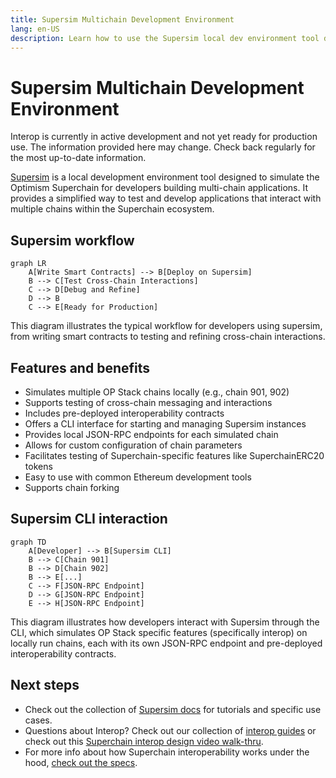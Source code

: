 ```yaml
---
title: Supersim Multichain Development Environment
lang: en-US
description: Learn how to use the Supersim local dev environment tool designed to simulate the Optimism Superchain.
---
```



# Supersim Multichain Development Environment

<Callout>
  Interop is currently in active development and not yet ready for production use. The information provided here may change. Check back regularly for the most up-to-date information.
</Callout>

[Supersim](https://github.com/ethereum-optimism/Supersim) is a local development environment tool designed to simulate the Optimism Superchain for developers building multi-chain applications. It provides a simplified way to test and develop applications that interact with multiple chains within the Superchain ecosystem.

## Supersim workflow

```mermaid
graph LR
    A[Write Smart Contracts] --> B[Deploy on Supersim]
    B --> C[Test Cross-Chain Interactions]
    C --> D[Debug and Refine]
    D --> B
    C --> E[Ready for Production]
```

This diagram illustrates the typical workflow for developers using supersim, from writing smart contracts to testing and refining cross-chain interactions.

## Features and benefits

*   Simulates multiple OP Stack chains locally (e.g., chain 901, 902)
*   Supports testing of cross-chain messaging and interactions
*   Includes pre-deployed interoperability contracts
*   Offers a CLI interface for starting and managing Supersim instances
*   Provides local JSON-RPC endpoints for each simulated chain
*   Allows for custom configuration of chain parameters
*   Facilitates testing of Superchain-specific features like SuperchainERC20 tokens
*   Easy to use with common Ethereum development tools 
*   Supports chain forking

## Supersim CLI interaction

```mermaid
graph TD
    A[Developer] --> B[Supersim CLI]
    B --> C[Chain 901]
    B --> D[Chain 902]
    B --> E[...]
    C --> F[JSON-RPC Endpoint]
    D --> G[JSON-RPC Endpoint]
    E --> H[JSON-RPC Endpoint]
```

This diagram illustrates how developers interact with Supersim through the CLI, which simulates OP Stack specific features (specifically interop) on locally run chains, each with its own JSON-RPC endpoint and pre-deployed interoperability contracts.

## Next steps

*   Check out the collection of [Supersim docs](/app-developers/tutorials/supersim) for tutorials and specific use cases.
*   Questions about Interop? Check out our collection of [interop guides](/stack/interop) or check out this [Superchain interop design video walk-thru](https://www.youtube.com/watch?v=FKc5RgjtGes).
*   For more info about how Superchain interoperability works under the hood, [check out the specs](https://specs.optimism.io/interop/overview.html).
